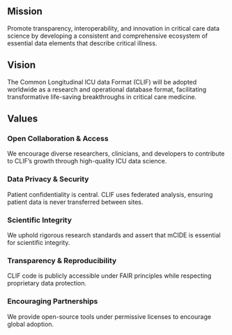 

## Mission

Promote transparency, interoperability, and innovation in critical care data science by developing a consistent and comprehensive ecosystem of essential data elements that describe critical illness.

## Vision

The Common Longitudinal ICU data Format (CLIF) will be adopted worldwide as a research and operational database format, facilitating transformative life-saving breakthroughs in critical care medicine.

## Values

:::{.values-grid}
::: {.value-card}
### Open Collaboration & Access
We encourage diverse researchers, clinicians, and developers to contribute to CLIF's growth through high-quality ICU data science.
:::

::: {.value-card}
### Data Privacy & Security
Patient confidentiality is central. CLIF uses federated analysis, ensuring patient data is never transferred between sites.
:::

::: {.value-card}
### Scientific Integrity
We uphold rigorous research standards and assert that mCIDE is essential for scientific integrity.
:::

::: {.value-card}
### Transparency & Reproducibility
CLIF code is publicly accessible under FAIR principles while respecting proprietary data protection.
:::

::: {.value-card}
### Encouraging Partnerships
We provide open-source tools under permissive licenses to encourage global adoption.
:::
:::
